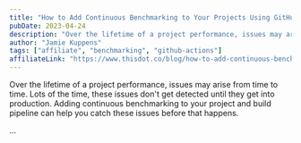 ```yaml
---
title: "How to Add Continuous Benchmarking to Your Projects Using GitHub Actions"
pubDate: 2023-04-24
description: "Over the lifetime of a project performance, issues may arise from time to time. Lots of the time, these issues don't get detected until they get into production. Adding continuous benchmarking to your project and build pipeline can help you catch these issues before that happens."
author: "Jamie Kuppens"
tags: ["affiliate", "benchmarking", "github-actions"]
affiliateLink: "https://www.thisdot.co/blog/how-to-add-continuous-benchmarking-to-your-projects-using-github-actions"
---
```


Over the lifetime of a project performance, issues may arise from time to time.
Lots of the time, these issues don't get detected until they get into
production. Adding continuous benchmarking to your project and build pipeline
can help you catch these issues before that happens.

...
